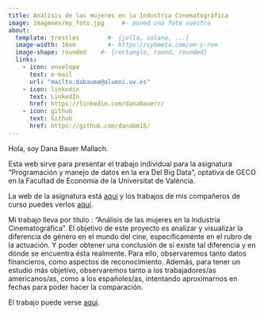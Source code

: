 ```yaml
---
title: Análisis de las mujeres en la Industria Cinematográfica   
image: imagenes/my_foto.jpg     #- poned una foto vuestra
about:
  template: trestles        #- {jolla, solana, ...}
  image-width: 16em         #- https://cybmeta.com/em-y-rem
  image-shape: rounded    #- {rectangle, round, rounded}
  links:
    - icon: envelope
      text: e-mail
      url: "mailto:dabauma@alumni.uv.es"        
    - icon: linkedin
      text: LinkedIn
      href: https://linkedin.com/danabauerr/  
    - icon: github
      text: Github
      href: https://github.com/danabm18/        
---
```

        
Hola, soy Dana Bauer Mallach.
      
Esta web sirve para presentar el trabajo individual para la asignatura "Programación y manejo de datos en la era Del Big Data", optativa de GECO en la Facultad de Economía de la Universitat de València.

La web de la asignatura está [aquí](https://perezp44.github.io/intro-ds-23-24-web/){target="_blank"} y los trabajos de mis compañeros de curso puedes verlos [aquí](https://perezp44.github.io/intro-ds-23-24-web/05-trabajos-estudiantes.html){target="_blank"}.


Mi trabajo lleva por título : "Análisis de las mujeres en la Industria Cinematográfica". El objetivo de este proyecto es analizar y visualizar la diferencia de género en el mundo del cine, específicamente en el rubro de la actuación. Y poder obtener una conclusión de si existe tal diferencia y en dónde se encuentra ésta realmente. Para ello, observaremos tanto datos financieros, como aspectos de reconocimiento. Además, para tener un estudio más objetivo, observaremos tanto a los trabajadores/as americanos/as, como a los españoles/as, intentando aproximarnos en fechas para poder hacer la comparación.


El trabajo puede verse [aquí](my_trabajo_BigData.html).